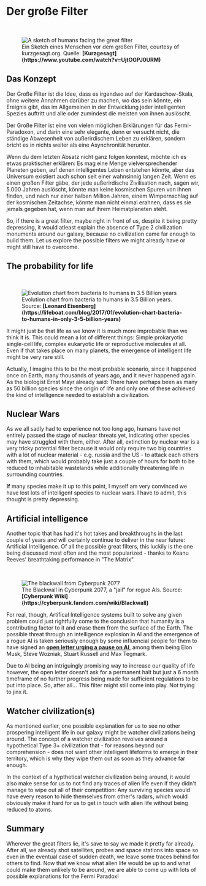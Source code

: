 
# Der große Filter

<br/>
<figure>
<Image src={require(".//../../../../resources/images/filter.png")} alt="A sketch of humans facing the great filter" />
<figcaption style={{ color: "rgb(156, 156, 156)", fontSize: "14px", marginTop: "2px" }}>Ein Sketch eines Menschen vor dem großen Filter, courtesy of kurzgesagt.org. Quelle: <strong>[Kurzgesagt](https://www.youtube.com/watch?v=UjtOGPJ0URM)</strong></figcaption>
</figure>

## Das Konzept
Der Große Filter ist die Idee, dass es irgendwo auf der Kardaschow-Skala, ohne weitere Annahmen darüber zu machen, wo das sein könnte, ein Ereignis gibt, das im Allgemeinen in der Entwicklung jeder intelligenten Spezies auftritt und alle oder zumindest die meisten von ihnen auslöscht. 

Der Große Filter ist eine von vielen möglichen Erklärungen für das Fermi-Paradoxon, und darin eine sehr elegante, denn er versucht nicht, die ständige Abwesenheit von außerirdischem Leben zu erklären, sondern bricht es in nichts weiter als eine Asynchronität herunter.

Wenn du dem letzten Absatz nicht ganz folgen konntest, möchte ich es etwas praktischer erklären: Es mag eine Menge vielversprechender Planeten geben, auf denen intelligentes Leben entstehen könnte, aber das Universum existiert auch schon seit einer wahnsinnig langen Zeit. Wenn es einen großen Filter gäbe, der jede außerirdische Zivilisation nach, sagen wir, 5.000 Jahren auslöscht, könnte man keine kosmischen Spuren von ihnen finden, und nach nur einer halben Million Jahren, einem Wimpernschlag auf der kosmischen Zeitachse, könnte man nicht einmal erahnen, dass es sie jemals gegeben hat, wenn man auf ihrem Heimatplaneten steht. 

So, if there is a great filter, maybe right in front of us, despite it being pretty depressing, it would atleast explain the absence of Type 2 civilization monuments around our galaxy, because no civilization came far enough to build them. Let us explore the possible filters we might already have or might still have to overcome.

## The probability for life

<br/>
<figure>
<Image src={require(".//../../../../resources/images/evolution.png")} alt="Evolution chart from bacteria to humans in 3.5 Billion years" />
<figcaption style={{ color: "rgb(156, 156, 156)", fontSize: "14px", marginTop: "2px" }}>Evolution chart from bacteria to humans in 3.5 Billion years. Source: <strong>[Leonard Eisenberg](https://lifeboat.com/blog/2017/01/evolution-chart-bacteria-to-humans-in-only-3-5-billion-years)</strong></figcaption>
</figure>

It might just be that life as we know it is much more improbable than we think it is. This could mean a lot of different things: Simple prokaryotic single-cell life, complex eukaryotic life or reproductive molecules at all. Even if that takes place on many planets, the emergence of intelligent life might be very rare still. 

Actually, I imagine this to be the most probable scenario, since it happened once on Earth, many thousands of years ago, and it never happened again. As the biologist Ernst Mayr already said: There have perhaps been as many as 50 billion species since the origin of life and only one of these achieved the kind of intelligence needed to establish a civilization.

## Nuclear Wars 
As we all sadly had to experience not too long ago, humans have not entirely passed the stage of nuclear threats yet, indicating other species may have struggled with them, either. After all, extinction by nuclear war is a very tricky potential filter because it would only require two big countries with a lot of nuclear material - e.g. russia and the US - to attack each others with them, which would probably take just a couple of hours for both to be reduced to inhabitable wastelands while additionally threatening life in surrounding countries.

<strong>If</strong> many species make it up to this point, I myself am very convinced we have lost lots of intelligent species to nuclear wars. I have to admit, this thought is pretty depressing.

## Artificial intelligence
Another topic that has had it's hot takes and breakthroughs in the last couple of years and will certainly continue to deliver in the near future: Artificial Intelligence. Of all the possible great filters, this luckily is the one being discussed most often and the most popularized - thanks to Keanu Reeves' breathtaking performance in "The Matrix". 

<br/>
<figure>
<Image src={require(".//../../../../resources/images/blackwall.png")} alt="The blackwall from Cyberpunk 2077" />
<figcaption style={{ color: "rgb(156, 156, 156)", fontSize: "14px", marginTop: "2px" }}>The Blackwall in Cyberpunk 2077, a "jail" for rogue AIs. Source: <strong>[Cyberpunk Wiki](https://cyberpunk.fandom.com/wiki/Blackwall)</strong></figcaption>
</figure>

For real, though,  Artifical Intelligence systems built to solve any given problem could just rightfully come to the conclusion that humanity is a contributing factor to it and erase them from the surface of the Earth. The possible threat through an intelligence explosion in AI and the emergence of a rogue AI is taken seriously enough by some influencial people for them to have signed an <strong>[open letter urging a pause on AI](https://www.nytimes.com/2023/03/29/technology/ai-artificial-intelligence-musk-risks.html)</strong>, among them being Elon Musk, Steve Wozniak, Stuart Russell and Max Tegmark.

Due to AI being an intriguingly promising way to increase our quality of life however, the open letter doesn't ask for a permanent halt but just a 6 month timeframe of no further progress being made for sufficient regulations to be put into place. So, after all... This filter might still come into play. Not trying to jinx it.

## Watcher civilization(s)
As mentioned earlier, one possible explanation for us to see no other prospering intelligent life in our galaxy might be watcher civilizations being around. The concept of a watcher civilization revolves around a hypothetical Type 3+ civilization that - for reasons beyond our comprehension - does not want other intelligent lifeforms to emerge in their territory, which is why they wipe them out as soon as they advance far enough. 

In the context of a hypthetical watcher civilization being around, it would also make sense for us to not find any traces of alien life even if they didn't manage to wipe out all of their competition: Any surviving species would have every reason to hide themselves from other's radars, which would obviously make it hard for us to get in touch with alien life without being reduced to atoms.

## Summary
Wherever the great filters lie, it's save to say we made it pretty far already. After all, we already shot satellites, probes and space stations into space so even in the eventual case of sudden death, we leave some traces behind for others to find. Now that we know what alien life would be up to and what could make them unlikely to be around, we are able to come up with lots of possible explanations for the Fermi Paradox!


<Analytics />